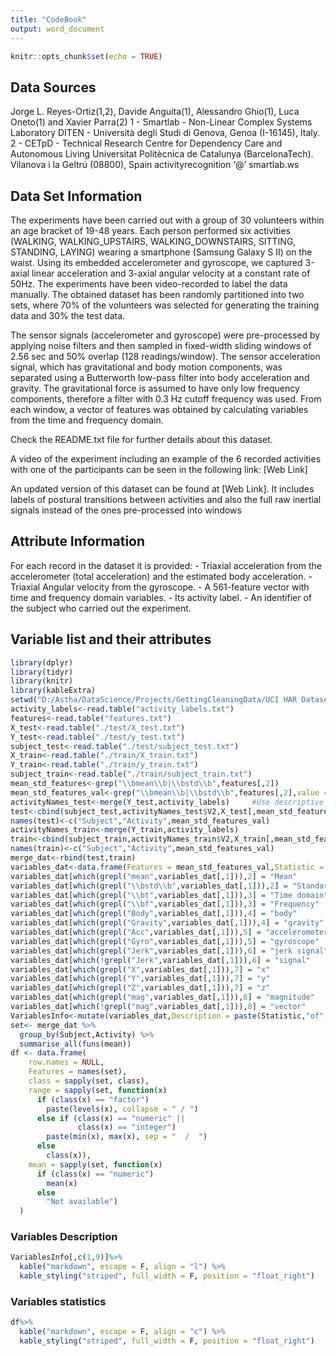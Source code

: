 ---
title: "CodeBook"
output: word_document
---

```{r setup, include=FALSE}
knitr::opts_chunk$set(echo = TRUE)
```

## Data Sources

Jorge L. Reyes-Ortiz(1,2), Davide Anguita(1), Alessandro Ghio(1), Luca Oneto(1) and Xavier Parra(2)
1 - Smartlab - Non-Linear Complex Systems Laboratory
DITEN - Università degli Studi di Genova, Genoa (I-16145), Italy.
2 - CETpD - Technical Research Centre for Dependency Care and Autonomous Living
Universitat Politècnica de Catalunya (BarcelonaTech). Vilanova i la Geltrú (08800), Spain
activityrecognition '@' smartlab.ws

## Data Set Information

The experiments have been carried out with a group of 30 volunteers within an age bracket of 19-48 years. Each person performed six activities (WALKING, WALKING_UPSTAIRS, WALKING_DOWNSTAIRS, SITTING, STANDING, LAYING) wearing a smartphone (Samsung Galaxy S II) on the waist. Using its embedded accelerometer and gyroscope, we captured 3-axial linear acceleration and 3-axial angular velocity at a constant rate of 50Hz. The experiments have been video-recorded to label the data manually. The obtained dataset has been randomly partitioned into two sets, where 70% of the volunteers was selected for generating the training data and 30% the test data.

The sensor signals (accelerometer and gyroscope) were pre-processed by applying noise filters and then sampled in fixed-width sliding windows of 2.56 sec and 50% overlap (128 readings/window). The sensor acceleration signal, which has gravitational and body motion components, was separated using a Butterworth low-pass filter into body acceleration and gravity. The gravitational force is assumed to have only low frequency components, therefore a filter with 0.3 Hz cutoff frequency was used. From each window, a vector of features was obtained by calculating variables from the time and frequency domain.

Check the README.txt file for further details about this dataset.

A video of the experiment including an example of the 6 recorded activities with one of the participants can be seen in the following link: [Web Link]

An updated version of this dataset can be found at [Web Link]. It includes labels of postural transitions between activities and also the full raw inertial signals instead of the ones pre-processed into windows

## Attribute Information

For each record in the dataset it is provided:
- Triaxial acceleration from the accelerometer (total acceleration) and the estimated body acceleration.
- Triaxial Angular velocity from the gyroscope.
- A 561-feature vector with time and frequency domain variables.
- Its activity label.
- An identifier of the subject who carried out the experiment.

## Variable list and their attributes

```{r main, include=FALSE}
library(dplyr)
library(tidyr)
library(knitr)
library(kableExtra)
setwd("D:/Astha/DataScience/Projects/GettingCleaningData/UCI HAR Dataset")
activity_labels<-read.table("activity_labels.txt")    
features<-read.table("features.txt")                  
X_test<-read.table("./test/X_test.txt")              
Y_test<-read.table("./test/y_test.txt")               
subject_test<-read.table("./test/subject_test.txt")   
X_train<-read.table("./train/X_train.txt")               
Y_train<-read.table("./train/y_train.txt")               
subject_train<-read.table("./train/subject_train.txt") 
mean_std_features<-grep("\\bmean\\b|\\bstd\\b",features[,2])  
mean_std_features_val<-grep("\\bmean\\b|\\bstd\\b",features[,2],value = T) 
activityNames_test<-merge(Y_test,activity_labels)     #Use descriptive names for activity
test<-cbind(subject_test,activityNames_test$V2,X_test[,mean_std_features])
names(test)<-c("Subject","Activity",mean_std_features_val)
activityNames_train<-merge(Y_train,activity_labels)
train<-cbind(subject_train,activityNames_train$V2,X_train[,mean_std_features])
names(train)<-c("Subject","Activity",mean_std_features_val)
merge_dat<-rbind(test,train)
variables_dat<-data.frame(Features = mean_std_features_val,Statistic = c("Mean","Standard deviation"),TimeFrequency = c("Time domain","Frequency"),BodyGravity = c("body","gravity"),AccGyro = c("accelerometer","gyroscope"),Signal = c("jerk signal","signal"),XYZ = c("x","y","z"),Mag = c("magnitude","vector"))
variables_dat[which(grepl("mean",variables_dat[,1])),2] = "Mean"
variables_dat[which(grepl("\\bstd\\b",variables_dat[,1])),2] = "Standard deviation"
variables_dat[which(grepl("\\bt",variables_dat[,1])),3] = "Time domain"
variables_dat[which(grepl("\\bf",variables_dat[,1])),3] = "Frequency"
variables_dat[which(grepl("Body",variables_dat[,1])),4] = "body"
variables_dat[which(grepl("Gravity",variables_dat[,1])),4] = "gravity"
variables_dat[which(grepl("Acc",variables_dat[,1])),5] = "accelerometer"
variables_dat[which(grepl("Gyro",variables_dat[,1])),5] = "gyroscope"
variables_dat[which(grepl("Jerk",variables_dat[,1])),6] = "jerk signal"
variables_dat[which(!grepl("Jerk",variables_dat[,1])),6] = "signal"
variables_dat[which(grepl("X",variables_dat[,1])),7] = "x"
variables_dat[which(grepl("Y",variables_dat[,1])),7] = "y"
variables_dat[which(grepl("Z",variables_dat[,1])),7] = "z"
variables_dat[which(grepl("mag",variables_dat[,1])),8] = "magnitude"
variables_dat[which(!grepl("mag",variables_dat[,1])),8] = "vector"
VariablesInfo<-mutate(variables_dat,Description = paste(Statistic,"of",TimeFrequency,"of",BodyGravity,AccGyro,Signal,"in",XYZ,"direction in",Mag))
set<- merge_dat %>% 
  group_by(Subject,Activity) %>%
  summarise_all(funs(mean))
df <- data.frame(
    row.names = NULL,
    Features = names(set),
    class = sapply(set, class),
    range = sapply(set, function(x)
      if (class(x) == "factor")
        paste(levels(x), collapse = " / ")
      else if (class(x) == "numeric" ||
               class(x) == "integer")
        paste(min(x), max(x), sep = "  /  ")
      else
        class(x)),
    mean = sapply(set, function(x)
      if (class(x) == "numeric")
        mean(x)
      else
        "Not available")
  )
```

### Variables Description

```{r desc, echo=FALSE, results='asis',warning = FALSE}
VariablesInfo[,c(1,9)]%>%
  kable("markdown", escape = F, align = "l") %>%
  kable_styling("striped", full_width = F, position = "float_right")
```

### Variables statistics
```{r stats, echo=FALSE, results='asis',warning = FALSE}
df%>%
  kable("markdown", escape = F, align = "c") %>%
  kable_styling("striped", full_width = F, position = "float_right")
```

